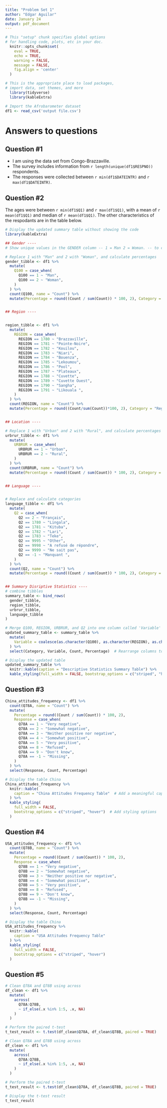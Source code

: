 ```yaml
---
title: "Problem Set 1"
author: "Edgar Aguilar"
date: January 24
output: pdf_document
---
```


```r
# This "setup" chunk specifies global options
# for handling code, plots, etc in your doc.
  knitr::opts_chunk$set(
    eval = TRUE,
    echo = TRUE, 
    warning = FALSE, 
    message = FALSE,
    fig.align = 'center'
  )  

# This is the appropriate place to load packages,
# import data, set themes, and more
  library(tidyverse)
  library(kableExtra)

# Import the Afrobarometer dataset
df1 <- read_csv('output file.csv')

```


# Answers to questions

## Question #1
- I am using the data set from Congo-Brazzaville. 
- The survey includes information from `r length(unique(df1$RESPNO))` respondents.
- The responses were collected between `r min(df1$DATEINTR)` and `r max(df1$DATEINTR)`.

## Question #2
The ages were between `r min(df1$Q1)` and `r max(df1$Q1)`, with a mean of `r mean(df1$Q1)` and median of `r mean(df1$Q1)`. The other characteristics of the respodants are in the table below. 

``` r
# Display the updated summary table without showing the code
library(kableExtra)

## Gender ----
# Show unique values in the GENDER column -- 1 = Man 2 = Woman. -- to check data looks good.

# Replace 1 with "Man" and 2 with "Woman", and calculate percentages
gender_tibble <- df1 %>%
  mutate(
    Q100 = case_when(
      Q100 == 1 ~ "Man",
      Q100 == 2 ~ "Woman",
    )
  ) %>%
  count(Q100, name = "Count") %>%  
  mutate(Percentage = round((Count / sum(Count)) * 100, 2), Category = "Gender")


## Region ----


region_tibble <- df1 %>%
  mutate(
    REGION = case_when(
      REGION == 1780 ~ "Brazzaville",
      REGION == 1781 ~ "Pointe-Noire",
      REGION == 1782 ~ "Kouilou",
      REGION == 1783 ~ "Niari",
      REGION == 1784 ~ "Bouenza",
      REGION == 1785 ~ "Lekoumou",
      REGION == 1786 ~ "Pool",
      REGION == 1787 ~ "Plateaux",
      REGION == 1788 ~ "Cuvette",
      REGION == 1789 ~ "Cuvette Ouest",
      REGION == 1790 ~ "Sangha",
      REGION == 1791 ~ "Likouala ",
    )
  ) %>%
  count(REGION, name = "Count") %>%
  mutate(Percentage = round((Count/sum(Count))*100, 2), Category = "Region")


## Location ----

# Replace 1 with "Urban" and 2 with "Rural", and calculate percentages
urbrur_tibble <- df1 %>%
  mutate(
    URBRUR = case_when(
      URBRUR == 1 ~ "Urban",
      URBRUR == 2 ~ "Rural",
    )
  ) %>%
  count(URBRUR, name = "Count") %>%  
  mutate(Percentage = round((Count / sum(Count)) * 100, 2), Category = "Location") 


## Language ----


# Replace and calculate categories
language_tibble <- df1 %>%
  mutate(
    Q2 = case_when(
      Q2 == 2 ~ "Français",
      Q2 == 1780 ~ "Lingala",
      Q2 == 1781 ~ "Kituba",
      Q2 == 1782 ~ "Lari",
      Q2 == 1783 ~ "Teke",
      Q2 == 9995 ~ "Other",
      Q2 == 9998 ~ "A refusé de répondre",
      Q2 == 9999 ~ "Ne sait pas",
      Q2 == -1 ~ "Manquant ",
    )
  ) %>%
  count(Q2, name = "Count") %>%  
  mutate(Percentage = round((Count / sum(Count)) * 100, 2), Category = "Language") 


## Summary Disriptive Statistics ----
# combine tibbles
summary_table <- bind_rows(
  gender_tibble,
  region_tibble,
  urbrur_tibble,
  language_tibble
)

# Merge Q100, REGION, URBRUR, and Q2 into one column called 'Variable'
updated_summary_table <- summary_table %>%
  mutate(
    Variable = coalesce(as.character(Q100), as.character(REGION), as.character(URBRUR), as.character(Q2))  # Combine columns into 'Variable'
  ) %>%
  select(Category, Variable, Count, Percentage)  # Rearrange columns to the desired order

# Display the updated table
updated_summary_table %>%
  knitr::kable(caption = "Descriptive Statistics Summary Table") %>%
  kable_styling(full_width = FALSE, bootstrap_options = c("striped", "hover"))
```

## Question #3

```r
China_attitudes_frequency <- df1 %>%
  count(Q78A, name = "Count") %>%
  mutate(
    Percentage = round((Count / sum(Count)) * 100, 2),
    Response = case_when(
      Q78A == 1 ~ "Very negative",
      Q78A == 2 ~ "Somewhat negative",
      Q78A == 3 ~ "Neither positive nor negative",
      Q78A == 4 ~ "Somewhat positive",
      Q78A == 5 ~ "Very positive",
      Q78A == 8 ~ "Refused",
      Q78A == 9 ~ "Don't know",
      Q78A == -1 ~ "Missing",
    )
  ) %>%
  select(Response, Count, Percentage)

# Display the table China
China_attitudes_frequency %>%
  knitr::kable(
    caption = "China Attitudes Frequency Table"  # Add a meaningful caption
  ) %>%
  kable_styling(
    full_width = FALSE, 
    bootstrap_options = c("striped", "hover")  # Add styling options
  )
```

## Question #4

```r
USA_attitudes_frequency <- df1 %>%
  count(Q78B, name = "Count") %>%
  mutate(
    Percentage = round((Count / sum(Count)) * 100, 2),
    Response = case_when(
      Q78B == 1 ~ "Very negative",
      Q78B == 2 ~ "Somewhat negative",
      Q78B == 3 ~ "Neither positive nor negative",
      Q78B == 4 ~ "Somewhat positive",
      Q78B == 5 ~ "Very positive",
      Q78B == 8 ~ "Refused",
      Q78B == 9 ~ "Don't know",
      Q78B == -1 ~ "Missing",
    )
  ) %>%
  select(Response, Count, Percentage)

# Display the table China
USA_attitudes_frequency %>%
  knitr::kable(
    caption = "USA Attitudes Frequency Table" 
  ) %>%
  kable_styling(
    full_width = FALSE, 
    bootstrap_options = c("striped", "hover")
  )
```

## Question #5

```r
# Clean Q78A and Q78B using across
df_clean <- df1 %>%
  mutate(
    across(
      Q78A:Q78B,  
      ~ if_else(.x %in% 1:5, .x, NA)
    )
  )

# Perform the paired t-test
t_test_result <- t.test(df_clean$Q78A, df_clean$Q78B, paired = TRUE)

# Clean Q78A and Q78B using across
df_clean <- df1 %>%
  mutate(
    across(
      Q78A:Q78B,  
      ~ if_else(.x %in% 1:5, .x, NA)
    )
  )

# Perform the paired t-test
t_test_result <- t.test(df_clean$Q78A, df_clean$Q78B, paired = TRUE)

# Display the t-test result
t_test_result 
```
